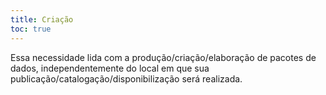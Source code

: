 ```yaml
---
title: Criação
toc: true
---
```


Essa necessidade lida com a produção/criação/elaboração de pacotes de dados, independentemente do local em que sua publicação/catalogação/disponibilização será realizada.